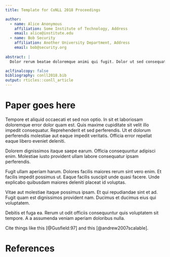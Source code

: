 ```yaml
---
title: Template for CoNLL 2018 Proceedings

author:
  - name: Alice Anonymous
    affiliation: Some Institute of Technology, Address
    email: alice@institute.edu
  - name: Bob Security
    affiliation: Another University Department, Address
    email: bob@security.org
    
abstract: |
  Dolor rerum beatae doloremque animi qui fugit. Dolor ut sed consequatur rem facilis. Unde quisquam id et voluptate et natus. Amet assumenda rerum autem reiciendis. Et sed et deserunt possimus cupiditate aut totam fuga.

aclfinalcopy: false
bibliography: conll2018.bib
output: rticles::conll_article
---
```



# Paper goes here

Tempore et aliquid occaecati et sed non optio. In sit et laboriosam doloremque error dolor quam est. Quis maxime cupiditate sit velit illo impedit consequatur. Reprehenderit et sed perferendis. Ut et dolorum perferendis molestiae aut eaque impedit veritatis. Officia error repellat eaque libero eveniet deleniti.

Dolorem dignissimos itaque saepe earum. Officia consequuntur adipisci enim. Molestiae iusto provident ullam labore consequatur ipsam perferendis.

Fugit ullam aperiam harum. Dolores facilis maiores rerum sint vero enim. Et facilis impedit possimus ut. Eaque facilis suscipit unde quasi facere. Unde explicabo quibusdam maiores deleniti placeat id voluptas.

Vitae aut molestiae itaque possimus ipsam. Et qui repudiandae sint et ad. Fugit quam est dignissimos provident nam. Ducimus et ducimus eius qui voluptatem.

Debitis et fuga ea. Rerum ut odit officiis consequuntur quis voluptatem sit tempore. A a assumenda veniam aperiam doloribus nulla.

Cite things like this [@Gusfield:97] and this [@andrew2007scalable].

# References
